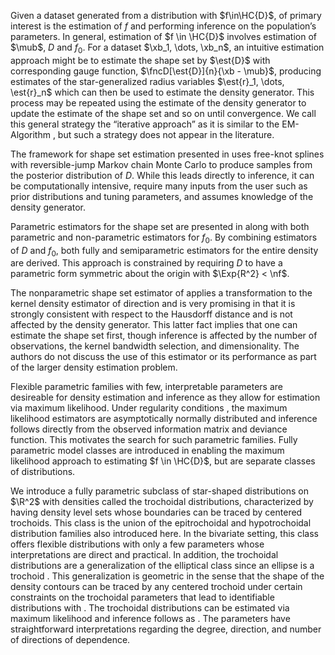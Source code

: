 Given a dataset generated from a distribution with \ac{pdf} $f\in\HC{D}$, of primary interest is the estimation of $f$ and performing inference on the population's parameters. In general, estimation of $f \in \HC{D}$ involves estimation of $\mub$, $D$ and $f_0$. For a dataset $\xb_1, \dots, \xb_n$, an intuitive estimation approach might be to estimate the shape set by $\est{D}$ with corresponding gauge function, $\fncD[\est{D}]{n}{\xb - \mub}$, producing estimates of the star-generalized radius variables $\est{r}_1, \dots, \est{r}_n$ which can then be used to estimate the density generator. This process may be repeated using the estimate of the density generator to update the estimate of the shape set and so on until convergence. We call this general strategy the "iterative approach" as it is similar to the EM-Algorithm \citep{Dempster1977}, but such a strategy does not appear in the literature.

The framework for shape set estimation presented in \citet{Ferreira2005} uses free-knot splines with reversible-jump Markov chain Monte Carlo to produce samples from the posterior distribution of $D$. While this leads directly to inference, it can be computationally intensive, require many inputs from the user such as prior distributions and tuning parameters, and assumes knowledge of the density generator. 

Parametric estimators for the shape set are presented in \citet{Liebscher2016} along with both parametric and non-parametric estimators for $f_0$. By combining estimators of $D$ and $f_0$, both fully and semiparametric estimators for the entire density are derived. This approach is constrained by requiring $D$ to have a parametric form symmetric about the origin with $\Exp{R^2} < \nf$.

The nonparametric shape set estimator of \citet{Kamiya2019} applies a transformation to the kernel density estimator of direction and is very promising in that it is strongly consistent with respect to the Hausdorff distance and is not affected by the density generator. This latter fact implies that one can estimate the shape set first, though inference is affected by the number of observations, the kernel bandwidth selection, and dimensionality. The authors do not discuss the use of this estimator or its performance as part of the larger density estimation problem.

Flexible parametric families with few, interpretable parameters are desireable for density estimation and inference as they allow for estimation via maximum likelihood. Under regularity conditions \citep[Section 6.1]{Hogg2005}, the maximum likelihood estimators are asymptotically normally distributed and inference follows directly from the observed information matrix and deviance function. This motivates the search for such parametric families. Fully parametric model classes are introduced in \citet{Liebscher2020} enabling the maximum likelihood approach to estimating $f \in \HC{D}$, but are separate classes of distributions.

We introduce a fully parametric subclass of star-shaped distributions on $\R^2$ with densities \mbox{$f \in \HC{D}$} called the trochoidal distributions, characterized by having density level sets whose boundaries can be traced by centered trochoids. This class is the union of the epitrochoidal and hypotrochoidal distribution families also introduced here. In the bivariate setting, this class offers flexible distributions with only a few parameters whose interpretations are direct and practical. In addition, the trochoidal distributions are a generalization of the elliptical class since an ellipse is a trochoid \citep{Pedoe1975}. This generalization is geometric in the sense that the shape of the density contours can be traced by any centered trochoid under certain constraints on the trochoidal parameters that lead to identifiable distributions with \mbox{densities $f \in \HC{D}$}. The trochoidal distributions can be estimated via maximum likelihood and inference follows as \mbox{in \citet{Liebscher2020}}. The parameters have straightforward interpretations regarding the degree, direction, and number of directions of dependence.
